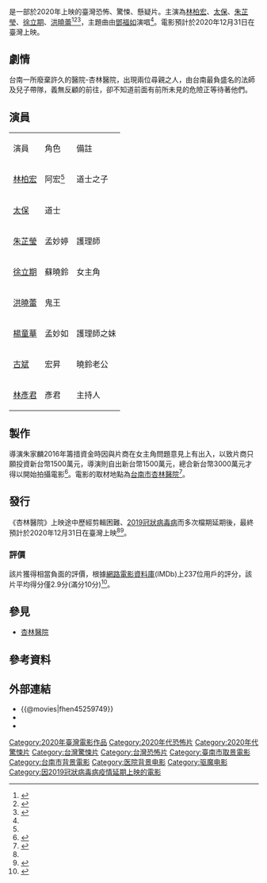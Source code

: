 {{not|杏林醫院}}
{{NoteTA
|G1 = ME
}}
{{電影資訊框
| 片名 = 杏林醫院
| 電影原名 = ''Hospital''
| 圖像 = File:Hospital_film_poster_file_2020.jpg
| 圖像大小 = 
| 圖像說明 = 官方海報
| 片名表記 = 
| 副標題 = 
| 導演 = [[朱家麟|朱家麟]]
| 監製 = {{ubl|朱家麟|陳鴻元}}
| 製片 = 
| 編劇 = {{ubl|朱家麟|}}
| 劇本 = 
| 主演= {{ubl|[[林柏宏|林柏宏]]|[[張嘉年|太保]]|[[朱芷瑩|朱芷瑩]]|[[徐立期|徐立期]]|[[洪曉蕾|洪曉蕾]]}}
| 配樂 = 
| 主題曲 = [[鄧福如|鄧福如]]《能不能想起我》
| 片尾曲 = 
| 攝影 = 朱家麟
| 剪輯 = {{ubl|朱家麟|李棟全|林昭仁}}
| 音效 = 
| 製片商 = 影童國際
| 片長 = 
| 產地 = {{台灣電影產地}}
| 語言 = [[中華民國國語|國語]]
| 上映日期 = {{film date|2020|12|31|臺灣}}
| 發行商  = 海樂影業
| 預算 = [[新台幣|新台幣]]3000萬元<ref name="資金困難" />
| 票房 = 
| 續集 = 
}}
{{engname|《杏林醫院》|Hospital}}是一部於2020年上映的臺灣恐怖、驚悚、懸疑片。主演為[[林柏宏|林柏宏]]、[[張嘉年|太保]]、[[朱芷瑩|朱芷瑩]]、[[徐立期|徐立期]]、[[洪曉蕾|洪曉蕾]]<ref name="主題曲及演員01">{{cite news |title=取材鬧鬼聖地！林柏宏成道士之子　「杏林醫院」跨年夜登場 |url=https://stars.udn.com/star/story/10090/4994483 |accessdate=2020-12-11 |publisher=聯合新聞網 |date=2020-11-06 |language=zh-hant |archive-date=2020-11-28 |archive-url=https://web.archive.org/web/20201128162537/https://stars.udn.com/star/story/10090/4994483 |dead-url=no }}</ref><ref>{{cite news |title=【電影抓重點】驚悚國片《杏林醫院》5大看點！林柏宏、朱芷瑩 走進全台最恐怖鬼屋觀落陰 |url=https://www.elle.com/tw/entertainment/drama/g32913955/movie-hospital/ |accessdate=2020-12-12 |publisher=elle |date=2020-11-06 |language=zh-hant |archive-date=2021-01-26 |archive-url=https://web.archive.org/web/20210126001946/https://www.elle.com/tw/entertainment/drama/g32913955/movie-hospital/ |dead-url=no }}</ref><ref name="上映演員取材地點">{{cite news |title=上映日確定！年度必看鬼片《杏林醫院》驚悚海報曝光 |url=https://star.setn.com/news/843689 |accessdate=2020-12-12 |publisher=三立娛樂星聞 |date=2020-11-06 |language=zh-hant |archive-date=2021-04-23 |archive-url=https://web.archive.org/web/20210423083135/https://star.setn.com/news/843689 |dead-url=no }}</ref>，主題曲由[[鄧福如|鄧福如]]演唱<ref name="主題曲及演員01" />。電影預計於2020年12月31日在臺灣上映。

==劇情==
台南一所廢棄許久的醫院-杏林醫院，出現兩位尋親之人，由台南最負盛名的法師及兒子帶隊，義無反顧的前往，卻不知道前面有前所未見的危險正等待著他們。

==演員==
{| class="wikitable "
|-
| 演員 || 角色 || 備註
|-
|[[林柏宏|林柏宏]] ||阿宏<ref name="主題曲及演員01" />|| 道士之子
|-
|[[張嘉年|太保]] ||道士||
|-
|[[朱芷瑩|朱芷瑩]] ||孟妙婷||護理師
|-
|[[徐立期|徐立期]] || 蘇曉鈴 ||女主角
|-
|[[洪曉蕾|洪曉蕾]]|| 鬼王 ||
|-
|[[楊童華|楊童華]]|| 孟妙如 || 護理師之妹
|-
|[[古斌|古斌]] || 宏昇 || 曉鈴老公
|-
|[[林彥君|林彥君]] || 彥君 || 主持人
|}

==製作==
導演朱家麟2016年籌措資金時因與片商在女主角問題意見上有出入，以致片商只願投資新台幣1500萬元，導演則自出新台幣1500萬元，總合新台幣3000萬元才得以開始拍攝電影<ref name="資金困難">{{cite news |title=導演朱家麟坦白面對 為徐立期扛3000萬 |url=https://www.chinatimes.com/newspapers/20200419000511-260112?chdtv |accessdate=2020-12-12 |publisher=中時新聞 |date=2020-04-19 |language=zh-hant |archive-date=2020-05-24 |archive-url=https://web.archive.org/web/20200524124337/https://www.chinatimes.com/newspapers/20200419000511-260112?chdtv |dead-url=no }}</ref>。電影的取材地點為[[台南市|台南市]][[杏林醫院|杏林醫院]]<ref name="取材地點01">{{cite news |title=《杏林醫院》網友票選第一名鬼屋拍電影！踏入最陰的廢棄醫院，挑戰密室恐懼指數 |url=https://www.marieclaire.com.tw/entertainment/movie/50605?atcr=d75184 |accessdate=2020-12-11 |publisher=marieclaire |date=2020-11-06 |language=zh-hant}}</ref>。

==發行==
《杏林醫院》上映途中歷經剪輯困難、[[2019冠狀病毒病|2019冠狀病毒病]]而多次檔期延期後，最終預計於2020年12月31日在臺灣上映<ref name="資金困難"/><ref>{{cite news |title=終於定檔 2020 年 12 月 31 日壓軸跨年上映！《杏林醫院》揭露全台第一神秘鬼屋面紗？ |url=https://www.gq.com.tw/entertainment/article/%E6%9D%8F%E6%9E%97%E9%86%AB%E9%99%A2-%E9%AC%BC%E7%89%87-%E5%9C%8B%E7%89%87-%E6%81%90%E6%80%96%E7%89%87 |accessdate=2020-12-11 |publisher=GQ |date=2020-11-06 |language=zh-hant |archive-date=2021-01-18 |archive-url=https://web.archive.org/web/20210118201213/https://www.gq.com.tw/entertainment/article/%E6%9D%8F%E6%9E%97%E9%86%AB%E9%99%A2-%E9%AC%BC%E7%89%87-%E5%9C%8B%E7%89%87-%E6%81%90%E6%80%96%E7%89%87 |dead-url=no }}</ref>。

=== 評價 ===
該片獲得相當負面的評價，根據[[網路電影資料庫|網路電影資料庫]](IMDb)上237位用戶的評分，該片平均得分僅2.9分(滿分10分)<ref>{{cite web |url=https://www.imdb.com/title/tt14288764/?ref_=tt_rt |title=Hospital |publisher=IMDb |date=2021-07-25 |accessdate=2021-07-25 |archive-date=2021-07-25 |archive-url=https://web.archive.org/web/20210725145157/https://www.imdb.com/title/tt14288764/?ref_=tt_rt |dead-url=no }}</ref>。

==參見==
* [[杏林醫院|杏林醫院]]

== 參考資料 ==
{{reflist}}

== 外部連結 ==
* {{@movies|fhen45259749}}
* {{Yahoomovie id|10781}}
* {{Taiwancinema|id=85203}}

{{Portal bar|台灣|電影}}
[[Category:2020年臺灣電影作品|Category:2020年臺灣電影作品]]
[[Category:2020年代恐怖片|Category:2020年代恐怖片]]
[[Category:2020年代驚悚片|Category:2020年代驚悚片]]
[[Category:台灣驚悚片|Category:台灣驚悚片]]
[[Category:台灣恐怖片|Category:台灣恐怖片]]
[[Category:臺南市取景電影|Category:臺南市取景電影]]
[[Category:台南市背景電影|Category:台南市背景電影]]
[[Category:医院背景电影|Category:医院背景电影]]
[[Category:驱魔电影|Category:驱魔电影]]
[[Category:因2019冠狀病毒病疫情延期上映的電影|Category:因2019冠狀病毒病疫情延期上映的電影]]